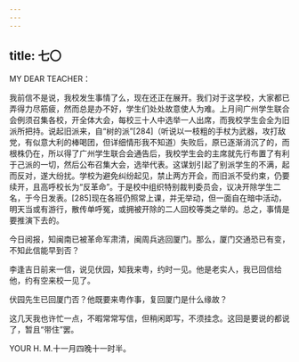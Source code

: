 ```yaml
---
---
---
```

title: 七〇
---




MY DEAR TEACHER：

我前信不是说，我校发生事情了么，现在还正在展开。我们对于这学校，大家都已弄得力尽筋疲，然而总是办不好，学生们处处故意使人为难。上月间广州学生联合会例须召集各校，开全体大会，每校三十人中选举一人出席，而我校学生会全为旧派所把持。说起旧派来，自“树的派”[284]（听说以一枝粗的手杖为武器，攻打敌党，有似意大利的棒喝团，但详细情形我不知道）失败后，原已逐渐消沉了的，而根株仍在，所以得了广州学生联合会通告后，我校学生会的主席就先行布置了有利于己派的一切，然后公布召集大会，选举代表。这谋划引起了别派学生的不满，起而反对，遂大纷扰。学校为避免纠纷起见，禁止两方开会，而旧派不受约束，仍要续开，且高呼校长为“反革命”。于是校中组织特别裁判委员会，议决开除学生二名，于今日发表。[285]现在各班仍照常上课，并无举动，但一面自在暗中活动，明天当或有游行，散传单呼冤，或拥被开除的二人回校等类之举的。总之，事情是要推演下去的。

今日阅报，知闽南已被革命军肃清，闽周兵逃回厦门。那么，厦门交通恐已有变，不知此信能早到否？

李逢吉日前来一信，说见伏园，知我来粤，约时一见。他是老实人，我已回信给他，约有空来校一见了。

伏园先生已回厦门否？他既要来粤作事，复回厦门是什么缘故？

这几天我也许忙一点，不暇常常写信，但稍闲即写，不须挂念。这回是要说的都说了，暂且“带住”罢。

YOUR H. M.十一月四晚十一时半。